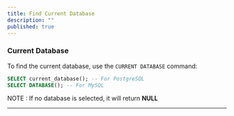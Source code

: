 ```yaml
---
title: Find Current Database
description: ""
published: true
---
```


### **Current Database**

To find the current database, use the `CURRENT DATABASE` command:

```sql
SELECT current_database(); -- For PostgreSQL
SELECT DATABASE(); -- For MySQL
```

NOTE : If no database is selected, it will return **NULL**

---
